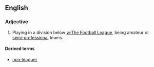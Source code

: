 ==English==
{{wikipedia|non-League football}}
===Adjective===
{{en-adj|-|pos=[[non]]-[[league]]}}

# {{British|soccer}} Playing in a division below [[w:The Football League]], being amateur or [[semi-professional]] teams.

====Derived terms====
*[[non-leaguer]]